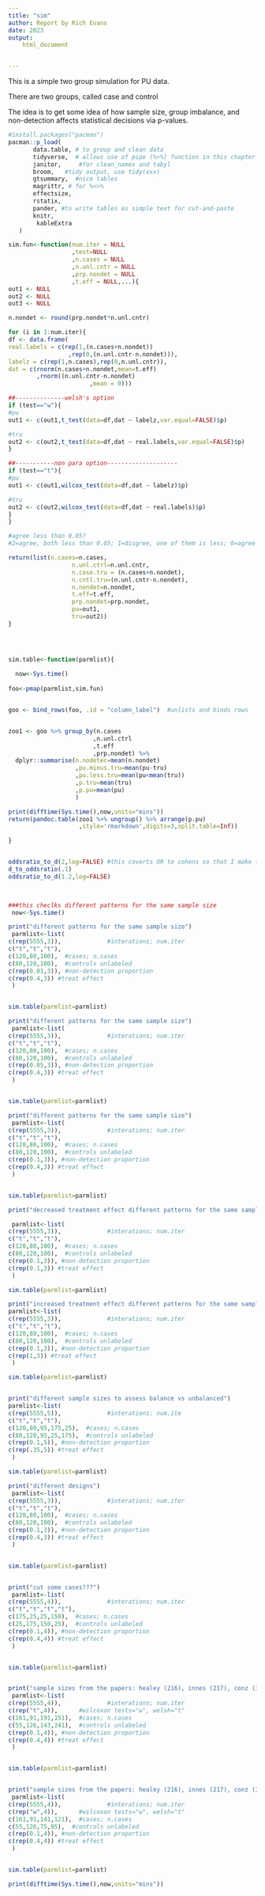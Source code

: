 ```yaml
---
title: "sim"
author: Report by Rich Evans
date: 2023
output:
    html_document


---
```


This is a simple two group simulation for PU data. 

There are two groups, called case and control

The idea is to get some idea of how sample size, group imbalance, and non-detection affects statistical decisions via p-values.

```r
#install.packages("pacman")
pacman::p_load(
       data.table, # to group and clean data
       tidyverse,  # allows use of pipe (%>%) function in this chapter
       janitor,     #for clean_names and tabyl
       broom,   #tidy output, use tidy(xxx)
       gtsummary,  #nice tables
       magrittr, # for %<>%
       effectsize,
       rstatix,
       pander, #to write tables as simple text for cut-and-paste
       knitr,
        kableExtra
   ) 
```




```r

sim.fun<-function(num.iter = NULL
                  ,test=NULL
                  ,n.cases = NULL    
                  ,n.unl.cntr = NULL          
                  ,prp.nondet = NULL
                  ,t.eff = NULL,...){
out1 <- NULL
out2 <- NULL
out3 <- NULL

n.nondet <- round(prp.nondet*n.unl.cntr)

for (i in 1:num.iter){
df <- data.frame(
real.labels = c(rep(1,(n.cases+n.nondet))
                 ,rep(0,(n.unl.cntr-n.nondet))),
labelz = c(rep(1,n.cases),rep(0,n.unl.cntr)),
dat = c(rnorm(n.cases+n.nondet,mean=t.eff)
        ,rnorm((n.unl.cntr-n.nondet)
                       ,mean = 0)))

##--------------welsh's option
if (test=="w"){
#pu
out1 <- c(out1,t_test(data=df,dat ~ labelz,var.equal=FALSE)$p)

#tru
out2 <- c(out2,t_test(data=df,dat ~ real.labels,var.equal=FALSE)$p)
}

##-----------non para option--------------------
if (test=="t"){
#pu
out1 <- c(out1,wilcox_test(data=df,dat ~ labelz)$p)

#tru
out2 <- c(out2,wilcox_test(data=df,dat ~ real.labels)$p)
}
}

#agree less than 0.05?
#2=agree, both less than 0.05; 1=disgree, one of them is less; 0=agree both are above agree

return(list(n.cases=n.cases,
                  n.unl.ctrl=n.unl.cntr,
                  n.case.tru = (n.cases+n.nondet),
                  n.cntl.tru=(n.unl.cntr-n.nondet),
                  n.nondet=n.nondet,
                  t.eff=t.eff,
                  prp.nondet=prp.nondet,
                  pu=out1,
                  tru=out2))
}


                    
```





```r


sim.table<-function(parmlist){
 
  now<-Sys.time()
  
foo<-pmap(parmlist,sim.fun)


goo <- bind_rows(foo, .id = "column_label")  #unlists and binds rows


zoo1 <- goo %>% group_by(n.cases
                        ,n.unl.ctrl
                        ,t.eff
                        ,prp.nondet) %>% 
  dplyr::summarise(n.nodetec=mean(n.nondet)
                   ,pu.minus.tru=mean(pu-tru)
                   ,pu.less.tru=mean(pu<mean(tru))
                   ,p.tru=mean(tru)
                   ,p.pu=mean(pu)
                   )

print(difftime(Sys.time(),now,units="mins"))
return(pandoc.table(zoo1 %>% ungroup() %>% arrange(p.pu)
                    ,style='rmarkdown',digits=3,split.table=Inf))

}


oddsratio_to_d(2,log=FALSE) #this coverts OR to cohens so that I make this like SNPs data
d_to_oddsratio(.1)
oddsratio_to_d(1.2,log=FALSE)

 
```
<!-- https://cran.r-project.org/web/packages/pander/vignettes/pandoc_table.html -->

```r
###this checlks different patterns for the same sample size
 now<-Sys.time()

print("different patterns for the same sample size")
 parmlist<-list(
c(rep(5555,3)),             #interations; num.iter
c("t","t","t"),
c(120,80,100),  #cases; n.cases
c(80,120,100),  #controls unlabeled
c(rep(0.01,3)), #non-detection proportion
c(rep(0.4,3)) #treat effect
 )


sim.table(parmlist=parmlist)

print("different patterns for the same sample size")
 parmlist<-list(
c(rep(5555,3)),             #interations; num.iter
c("t","t","t"),
c(120,80,100),  #cases; n.cases
c(80,120,100),  #controls unlabeled
c(rep(0.05,3)), #non-detection proportion
c(rep(0.4,3)) #treat effect
 )


sim.table(parmlist=parmlist)

print("different patterns for the same sample size")
 parmlist<-list(
c(rep(5555,3)),             #interations; num.iter
c("t","t","t"),
c(120,80,100),  #cases; n.cases
c(80,120,100),  #controls unlabeled
c(rep(0.1,3)), #non-detection proportion
c(rep(0.4,3)) #treat effect
 )


sim.table(parmlist=parmlist)

print("decreased treatment effect different patterns for the same sample size")

 parmlist<-list(
c(rep(5555,3)),             #interations; num.iter
c("t","t","t"),
c(120,80,100),  #cases; n.cases
c(80,120,100),  #controls unlabeled
c(rep(0.1,3)), #non-detection proportion
c(rep(0.1,3)) #treat effect
 )

sim.table(parmlist=parmlist)

print("increased treatment effect different patterns for the same sample size")
parmlist<-list(
c(rep(5555,3)),             #interations; num.iter
c("t","t","t"),
c(120,80,100),  #cases; n.cases
c(80,120,100),  #controls unlabeled
c(rep(0.1,3)), #non-detection proportion
c(rep(1,3)) #treat effect
 )

sim.table(parmlist=parmlist)


print("different sample sizes to assess balance vs unbalanced")
parmlist<-list(
c(rep(5555,5)),             #interations; num.ite
c("t","t","t"),
c(120,80,95,175,25),  #cases; n.cases
c(80,120,95,25,175),  #controls unlabeled
c(rep(0.1,5)), #non-detection proportion
c(rep(.35,5)) #treat effect
 )

sim.table(parmlist=parmlist)

print("different designs")
 parmlist<-list(
c(rep(5555,3)),             #interations; num.iter
c("t","t","t"),
c(120,80,100),  #cases; n.cases
c(80,120,100),  #controls unlabeled
c(rep(0.1,3)), #non-detection proportion
c(rep(0.4,3)) #treat effect
 )


sim.table(parmlist=parmlist)


print("cut some cases???")
 parmlist<-list(
c(rep(5555,4)),             #interations; num.iter
c("t","t","t","t"),
c(175,25,25,150),  #cases; n.cases
c(25,175,150,25),  #controls unlabeled
c(rep(0.1,4)), #non-detection proportion
c(rep(0.4,4)) #treat effect
 )


sim.table(parmlist=parmlist)


print("sample sizes from the papers: healey (216), innes (217), conz (334), baker (392)")
 parmlist<-list(
c(rep(5555,4)),             #interations; num.iter
c(rep("t",4)),      #wilcoxon tests="w", welsh="t"
c(161,91,191,151),  #cases; n.cases
c(55,126,143,241),  #controls unlabeled
c(rep(0.1,4)), #non-detection proportion
c(rep(0.4,4)) #treat effect
 )


sim.table(parmlist=parmlist)


print("sample sizes from the papers: healey (216), innes (217), conz (334), baker (392)")
 parmlist<-list(
c(rep(5555,4)),             #interations; num.iter
c(rep("w",4)),      #wilcoxon tests="w", welsh="t"
c(161,91,141,121),  #cases; n.cases
c(55,126,75,95),  #controls unlabeled
c(rep(0.1,4)), #non-detection proportion
c(rep(0.4,4)) #treat effect
 )


sim.table(parmlist=parmlist)

print(difftime(Sys.time(),now,units="mins"))

```

